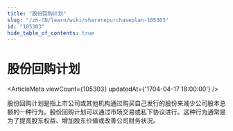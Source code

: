 ```yaml
---
title: "股份回购计划"
slug: "/zh-CN/learn/wiki/sharerepurchaseplan-105303"
id: "105303"
hide_table_of_contents: true
---
```



# 股份回购计划

<ArticleMeta viewCount={105303} updatedAt={'1704-04-17 18:00:00'} />

股份回购计划是指上市公司或其他机构通过购买自己发行的股份来减少公司股本总额的一种行为。股份回购计划可以通过市场交易或私下协议进行。这种行为通常是为了提高股东权益、增加股东价值或改善公司财务状况。
